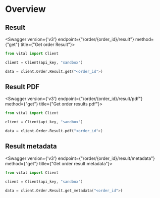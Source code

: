 
# Overview

## Result

<Swagger version={'v3'} endpoint={"/order/{order_id}/result"} method={"get"} title={"Get order Result"}>

```python
from vital import Client

client = Client(api_key, "sandbox")

data = client.Order.Result.get("<order_id">)
```

</Swagger>

## Result PDF

<Swagger version={'v3'} endpoint={"/order/{order_id}/result/pdf"} method={"get"} title={"Get order results pdf"}>

```python
from vital import Client

client = Client(api_key, "sandbox")

data = client.Order.Result.pdf("<order_id">)
```

</Swagger>

## Result metadata

<Swagger version={'v3'} endpoint={"/order/{order_id}/result/metadata"} method={"get"} title={"Get order result metadata"}>

```python
from vital import Client

client = Client(api_key, "sandbox")

data = client.Order.Result.get_metadata("<order_id">)
```

</Swagger>
